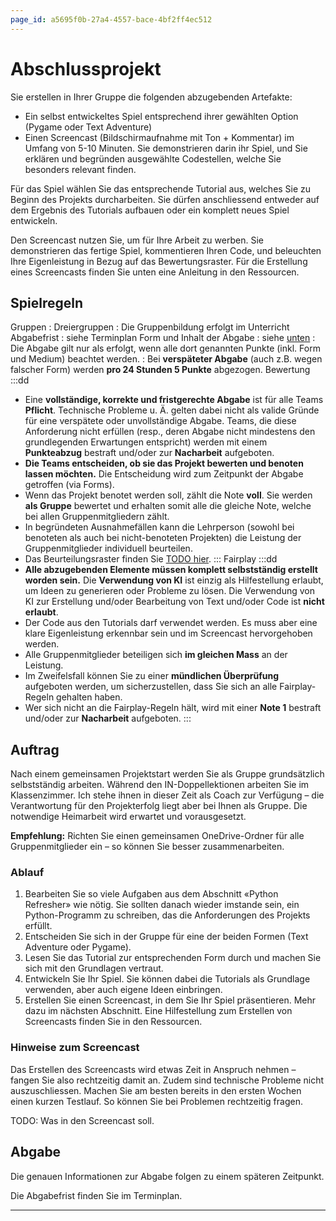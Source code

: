 ```yaml
---
page_id: a5695f0b-27a4-4557-bace-4bf2ff4ec512
---
```

# Abschlussprojekt
Sie erstellen in Ihrer Gruppe die folgenden abzugebenden Artefakte:
- Ein selbst entwickeltes Spiel entsprechend ihrer gewählten Option (Pygame oder Text Adventure)
- Einen Screencast (Bildschirmaufnahme mit Ton + Kommentar) im Umfang von 5-10 Minuten. Sie demonstrieren darin ihr Spiel, und Sie erklären und begründen ausgewählte Codestellen, welche Sie besonders relevant finden.

Für das Spiel wählen Sie das entsprechende Tutorial aus, welches Sie zu Beginn des Projekts durcharbeiten. Sie dürfen anschliessend entweder auf dem Ergebnis des Tutorials aufbauen oder ein komplett neues Spiel entwickeln.

Den Screencast nutzen Sie, um für Ihre Arbeit zu werben. Sie demonstrieren das fertige Spiel, kommentieren Ihren Code, und beleuchten Ihre Eigenleistung in Bezug auf das Bewertungsraster. Für die Erstellung eines Screencasts finden Sie unten eine Anleitung in den Ressourcen.

## Spielregeln
Gruppen
: Dreiergruppen
: Die Gruppenbildung erfolgt im Unterricht
Abgabefrist
: siehe Terminplan
Form und Inhalt der Abgabe
: siehe [unten](#abgabe)
: Die Abgabe gilt nur als erfolgt, wenn alle dort genannten Punkte (inkl. Form und Medium) beachtet werden.
: Bei **verspäteter Abgabe** (auch z.B. wegen falscher Form) werden **pro 24 Stunden 5 Punkte** abgezogen.
Bewertung
:::dd
  - Eine **vollständige, korrekte und fristgerechte Abgabe** ist für alle Teams **Pflicht**. Technische Probleme u. Ä. gelten dabei nicht als valide Gründe für eine verspätete oder unvollständige Abgabe. Teams, die diese Anforderung nicht erfüllen (resp., deren Abgabe nicht mindestens den grundlegenden Erwartungen entspricht) werden mit einem **Punkteabzug** bestraft und/oder zur **Nacharbeit** aufgeboten.
  - **Die Teams entscheiden, ob sie das Projekt bewerten und benoten lassen möchten.** Die Entscheidung wird zum Zeitpunkt der Abgabe getroffen (via Forms).
  - Wenn das Projekt benotet werden soll, zählt die Note **voll**. Sie werden **als Gruppe** bewertet und erhalten somit alle die gleiche Note, welche bei allen Gruppenmitgliedern zählt.
  - In begründeten Ausnahmefällen kann die Lehrperson (sowohl bei benoteten als auch bei nicht-benoteten Projekten) die Leistung der Gruppenmitglieder individuell beurteilen.
  - Das Beurteilungsraster finden Sie [TODO hier](#).
:::
Fairplay
:::dd
  - **Alle abzugebenden Elemente müssen komplett selbstständig erstellt worden sein.** Die **Verwendung von KI** ist einzig als Hilfestellung erlaubt, um Ideen zu generieren oder Probleme zu lösen. Die Verwendung von KI zur Erstellung und/oder Bearbeitung von Text und/oder Code ist **nicht erlaubt**.
  - Der Code aus den Tutorials darf verwendet werden. Es muss aber eine klare Eigenleistung erkennbar sein und im Screencast hervorgehoben werden.
  - Alle Gruppenmitglieder beteiligen sich **im gleichen Mass** an der Leistung.
  - Im Zweifelsfall können Sie zu einer **mündlichen Überprüfung** aufgeboten werden, um sicherzustellen, dass Sie sich an alle Fairplay-Regeln gehalten haben.
  - Wer sich nicht an die Fairplay-Regeln hält, wird mit einer **Note 1** bestraft und/oder zur **Nacharbeit** aufgeboten.
:::

## Auftrag
Nach einem gemeinsamen Projektstart werden Sie als Gruppe grundsätzlich selbstständig arbeiten. Während den IN-Doppellektionen arbeiten Sie im Klassenzimmer. Ich stehe ihnen in dieser Zeit als Coach zur Verfügung – die Verantwortung für den Projekterfolg liegt aber bei Ihnen als Gruppe. Die notwendige Heimarbeit wird erwartet und vorausgesetzt.

**Empfehlung:** Richten Sie einen gemeinsamen OneDrive-Ordner für alle Gruppenmitglieder ein – so können Sie besser zusammenarbeiten.

### Ablauf
1. Bearbeiten Sie so viele Aufgaben aus dem Abschnitt «Python Refresher» wie nötig. Sie sollten danach wieder imstande sein, ein Python-Programm zu schreiben, das die Anforderungen des Projekts erfüllt.
2. Entscheiden Sie sich in der Gruppe für eine der beiden Formen (Text Adventure oder Pygame).
3. Lesen Sie das Tutorial zur entsprechenden Form durch und machen Sie sich mit den Grundlagen vertraut.
4. Entwickeln Sie Ihr Spiel. Sie können dabei die Tutorials als Grundlage verwenden, aber auch eigene Ideen einbringen.
5. Erstellen Sie einen Screencast, in dem Sie Ihr Spiel präsentieren. Mehr dazu im nächsten Abschnitt. Eine Hilfestellung zum Erstellen von Screencasts finden Sie in den Ressourcen.

### Hinweise zum Screencast
Das Erstellen des Screencasts wird etwas Zeit in Anspruch nehmen – fangen Sie also rechtzeitig damit an. Zudem sind technische Probleme nicht auszuschliessen. Machen Sie am besten bereits in den ersten Wochen einen kurzen Testlauf. So können Sie bei Problemen rechtzeitig fragen.

TODO: Was in den Screencast soll.

## Abgabe
Die genauen Informationen zur Abgabe folgen zu einem späteren Zeitpunkt.

Die Abgabefrist finden Sie im Terminplan.

---
